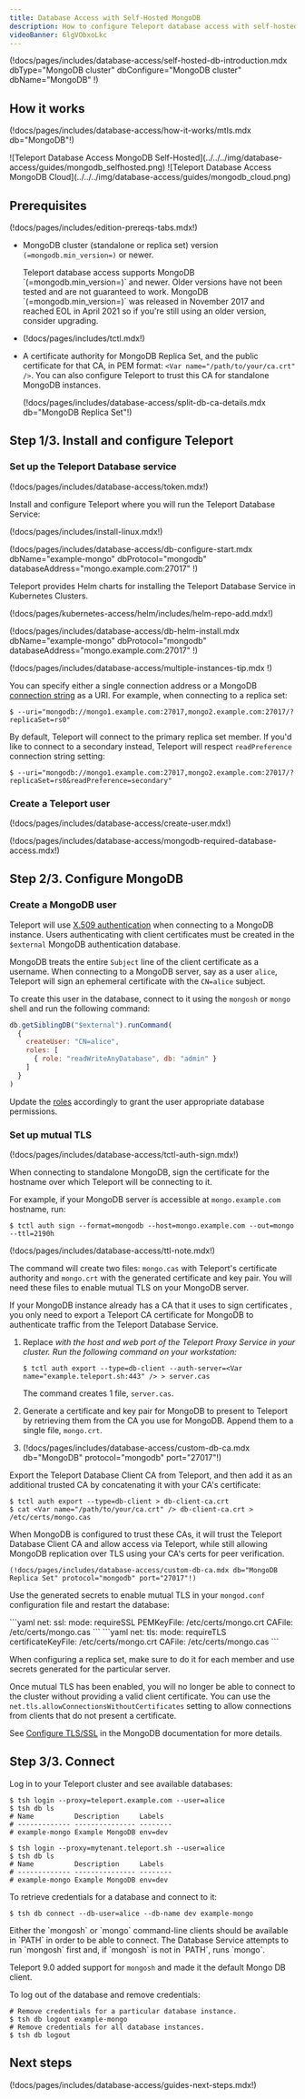 ```yaml
---
title: Database Access with Self-Hosted MongoDB
description: How to configure Teleport database access with self-hosted MongoDB.
videoBanner: 6lgVObxoLkc
---
```


(!docs/pages/includes/database-access/self-hosted-db-introduction.mdx  dbType="MongoDB cluster" dbConfigure="MongoDB cluster" dbName="MongoDB" !)

## How it works

(!docs/pages/includes/database-access/how-it-works/mtls.mdx db="MongoDB"!)

<Tabs>
<TabItem scope={["oss", "enterprise"]} label="Self-Hosted">
![Teleport Database Access MongoDB Self-Hosted](../../../img/database-access/guides/mongodb_selfhosted.png)
</TabItem>
<TabItem scope={["cloud"]} label="Teleport Enterprise Cloud">
![Teleport Database Access MongoDB Cloud](../../../img/database-access/guides/mongodb_cloud.png)
</TabItem>

</Tabs>

## Prerequisites

(!docs/pages/includes/edition-prereqs-tabs.mdx!)

- MongoDB cluster (standalone or replica set) version `(=mongodb.min_version=)` or newer.

  <Admonition type="note">
  Teleport database access supports MongoDB `(=mongodb.min_version=)` and newer.
  Older versions have not been tested and are not guaranteed to work. MongoDB
  `(=mongodb.min_version=)` was released in November 2017 and reached EOL in
  April 2021 so if you're still using an older version, consider upgrading.
  </Admonition>

- (!docs/pages/includes/tctl.mdx!)
- A certificate authority for MongoDB Replica Set, and the public certificate
  for that CA, in PEM format: `<Var name="/path/to/your/ca.crt" />`. You can
  also configure Teleport to trust this CA for standalone MongoDB instances. 

  (!docs/pages/includes/database-access/split-db-ca-details.mdx db="MongoDB Replica Set"!)

## Step 1/3. Install and configure Teleport

### Set up the Teleport Database service

(!docs/pages/includes/database-access/token.mdx!)

Install and configure Teleport where you will run the Teleport Database Service:

<Tabs>
<TabItem label="Linux Server">

(!docs/pages/includes/install-linux.mdx!)

(!docs/pages/includes/database-access/db-configure-start.mdx dbName="example-mongo" dbProtocol="mongodb" databaseAddress="mongo.example.com:27017" !)

</TabItem>
<TabItem label="Kubernetes Cluster">
  Teleport provides Helm charts for installing the Teleport Database Service in Kubernetes Clusters.

  (!docs/pages/kubernetes-access/helm/includes/helm-repo-add.mdx!)

  (!docs/pages/includes/database-access/db-helm-install.mdx dbName="example-mongo" dbProtocol="mongodb" databaseAddress="mongo.example.com:27017" !)
</TabItem>
</Tabs>

(!docs/pages/includes/database-access/multiple-instances-tip.mdx !)

You can specify either a single connection address or a MongoDB
[connection string](https://docs.mongodb.com/manual/reference/connection-string/)
as a URI. For example, when connecting to a replica set:

```code
$ --uri="mongodb://mongo1.example.com:27017,mongo2.example.com:27017/?replicaSet=rs0"
```

By default, Teleport will connect to the primary replica set member. If you'd
like to connect to a secondary instead, Teleport will respect `readPreference`
connection string setting:

```code
$ --uri="mongodb://mongo1.example.com:27017,mongo2.example.com:27017/?replicaSet=rs0&readPreference=secondary"
```

### Create a Teleport user

(!docs/pages/includes/database-access/create-user.mdx!)

(!docs/pages/includes/database-access/mongodb-required-database-access.mdx!)

## Step 2/3. Configure MongoDB

### Create a MongoDB user

Teleport will use [X.509 authentication](https://docs.mongodb.com/manual/tutorial/configure-x509-client-authentication/)
when connecting to a MongoDB instance. Users authenticating with client certificates
must be created in the `$external` MongoDB authentication database.

MongoDB treats the entire `Subject` line of the client certificate as a username.
When connecting to a MongoDB server, say as a user `alice`, Teleport will sign
an ephemeral certificate with the `CN=alice` subject.

To create this user in the database, connect to it using the `mongosh` or `mongo` shell and run
the following command:

```js
db.getSiblingDB("$external").runCommand(
  {
    createUser: "CN=alice",
    roles: [
      { role: "readWriteAnyDatabase", db: "admin" }
    ]
  }
)
```

Update the [roles](https://docs.mongodb.com/manual/tutorial/manage-users-and-roles/)
accordingly to grant the user appropriate database permissions.

### Set up mutual TLS

<Tabs>
  <TabItem label="Standalone">
  (!docs/pages/includes/database-access/tctl-auth-sign.mdx!)

  When connecting to standalone MongoDB, sign the certificate for the hostname over
  which Teleport will be connecting to it.

  For example, if your MongoDB server is accessible at `mongo.example.com`
  hostname, run:

  ```code
  $ tctl auth sign --format=mongodb --host=mongo.example.com --out=mongo --ttl=2190h
  ```

  (!docs/pages/includes/database-access/ttl-note.mdx!)

  The command will create two files: `mongo.cas` with Teleport's certificate
  authority and `mongo.crt` with the generated certificate and key pair. You will
  need these files to enable mutual TLS on your MongoDB server.

  If your MongoDB instance already has a CA that it uses to sign certificates ,
  you only need to export a Teleport CA certificate for MongoDB to authenticate
  traffic from the Teleport Database Service.
  
  1. Replace <Var name="example.teleport.sh:443" /> with the host and web port
     of the Teleport Proxy Service in your cluster. Run the following command on
     your workstation:
  
     ```code 
     $ tctl auth export --type=db-client --auth-server=<Var name="example.teleport.sh:443" /> > server.cas
     ```
  
     The command creates 1 file, `server.cas`.
  
  1. Generate a certificate and key pair for MongoDB to present to Teleport by
     retrieving them from the CA you use for MongoDB. Append them to a single
     file, `mongo.crt`.
  
  1. (!docs/pages/includes/database-access/custom-db-ca.mdx db="MongoDB" protocol="mongodb" port="27017"!)

  </TabItem> 
  <TabItem label="Replica Set"> 

  Export the Teleport Database Client CA from Teleport, and then add it as an
  additional trusted CA by concatenating it with your CA's certificate:
  
  ```code
  $ tctl auth export --type=db-client > db-client-ca.crt
  $ cat <Var name="/path/to/your/ca.crt" /> db-client-ca.crt > /etc/certs/mongo.cas
  ```

  When MongoDB is configured to trust these CAs, it will trust the Teleport 
  Database Client CA and allow access via Teleport, while still allowing MongoDB 
  replication over TLS using your CA's certs for peer verification.
  
    (!docs/pages/includes/database-access/custom-db-ca.mdx db="MongoDB Replica Set" protocol="mongodb" port="27017"!)
  </TabItem>
</Tabs>

Use the generated secrets to enable mutual TLS in your `mongod.conf` configuration
file and restart the database:

<Tabs>
  <TabItem label="MongoDB 3.6 - 4.2">
  ```yaml
  net:
    ssl:
      mode: requireSSL
      PEMKeyFile: /etc/certs/mongo.crt
      CAFile: /etc/certs/mongo.cas
  ```
  </TabItem>
  <TabItem label="MongoDB 4.2+">
  ```yaml
  net:
    tls:
      mode: requireTLS
      certificateKeyFile: /etc/certs/mongo.crt
      CAFile: /etc/certs/mongo.cas
  ```
  </TabItem>
</Tabs>

When configuring a replica set, make sure to do it for each member and use
secrets generated for the particular server.

Once mutual TLS has been enabled, you will no longer be able to connect to
the cluster without providing a valid client certificate. You can use the
`net.tls.allowConnectionsWithoutCertificates` setting to allow connections
from clients that do not present a certificate.

See [Configure TLS/SSL](https://docs.mongodb.com/manual/tutorial/configure-ssl/)
in the MongoDB documentation for more details.

## Step 3/3. Connect

Log in to your Teleport cluster and see available databases:

<Tabs>
<TabItem scope={["oss", "enterprise"]} label="Self-Hosted">

```code
$ tsh login --proxy=teleport.example.com --user=alice
$ tsh db ls
# Name          Description     Labels
# ------------- --------------- --------
# example-mongo Example MongoDB env=dev
```

</TabItem>
<TabItem scope={["cloud"]} label="Teleport Enterprise Cloud">

```code
$ tsh login --proxy=mytenant.teleport.sh --user=alice
$ tsh db ls
# Name          Description     Labels
# ------------- --------------- --------
# example-mongo Example MongoDB env=dev
```

</TabItem>

</Tabs>

To retrieve credentials for a database and connect to it:

```code
$ tsh db connect --db-user=alice --db-name dev example-mongo
```

<Admonition type="note" title="Supported MongoDB clients">
  Either the `mongosh` or `mongo` command-line clients should be available in `PATH` in order to be
  able to connect. The Database Service attempts to run `mongosh` first and, if `mongosh` is not in `PATH`, runs `mongo`.

  Teleport 9.0 added support for `mongosh` and made it the default Mongo DB client.
</Admonition>

To log out of the database and remove credentials:

```code
# Remove credentials for a particular database instance.
$ tsh db logout example-mongo
# Remove credentials for all database instances.
$ tsh db logout
```

## Next steps

(!docs/pages/includes/database-access/guides-next-steps.mdx!)

